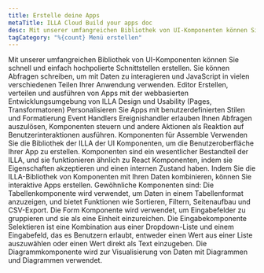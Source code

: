 ```yaml
---
title: Erstelle deine Apps
metaTitle: ILLA Cloud Build your apps doc
desc: Mit unserer umfangreichen Bibliothek von UI-Komponenten können Sie schnell und einfach hochpolierte Schnittstellen mit ILLA Cloud erstellen.
tagCategory: "%{count} Menü erstellen"
---
```


Mit unserer umfangreichen Bibliothek von UI-Komponenten können Sie schnell und einfach hochpolierte Schnittstellen erstellen. Sie können Abfragen schreiben, um mit Daten zu interagieren und JavaScript in vielen verschiedenen Teilen Ihrer Anwendung verwenden.
Editor
Erstellen, verteilen und ausführen von Apps mit der webbasierten Entwicklungsumgebung von ILLA 
Design und Usability (Pages, Transformatoren)
Personalisieren Sie Apps mit benutzerdefinierten Stilen und Formatierung
Event Handlers 
Ereignishandler erlauben Ihnen Abfragen auszulösen, Komponenten steuern und andere Aktionen als Reaktion auf Benutzerinteraktionen ausführen. Komponenten für Assemble
Verwenden Sie die Bibliothek der ILLA der UI Komponenten, um die Benutzeroberfläche Ihrer App zu erstellen.
Komponenten sind ein wesentlicher Bestandteil der ILLA, und sie funktionieren ähnlich zu React Komponenten, indem sie Eigenschaften akzeptieren und einen internen Zustand haben. Indem Sie die ILLA-Bibliothek von Komponenten mit Ihren Daten kombinieren, können Sie interaktive Apps erstellen.
Gewöhnliche Komponenten sind:
Die Tabellenkomponente wird verwendet, um Daten in einem Tabellenformat anzuzeigen, und bietet Funktionen wie Sortieren, Filtern, Seitenaufbau und CSV-Export. 
Die Form Komponente wird verwendet, um Eingabefelder zu gruppieren und sie als eine Einheit einzureichen. 
Die Eingabekomponente Selektieren ist eine Kombination aus einer Dropdown-Liste und einem Eingabefeld, das es Benutzern erlaubt, entweder einen Wert aus einer Liste auszuwählen oder einen Wert direkt als Text einzugeben. 
Die Diagrammkomponente wird zur Visualisierung von Daten mit Diagrammen und Diagrammen verwendet.
